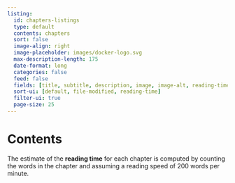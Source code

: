 ```yaml
---
listing:
  id: chapters-listings
  type: default
  contents: chapters
  sort: false
  image-align: right
  image-placeholder: images/docker-logo.svg
  max-description-length: 175
  date-format: long
  categories: false
  feed: false
  fields: [title, subtitle, description, image, image-alt, reading-time, file-modified]
  sort-ui: [default, file-modified, reading-time]
  filter-ui: true
  page-size: 25
---
```


# Contents {.unnumbered}

The estimate of the **reading time** for each chapter is computed by counting the words in the chapter and assuming a reading speed of 200 words per minute.

::: {#chapters-listings}
:::